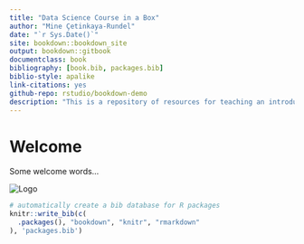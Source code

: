 ```yaml
--- 
title: "Data Science Course in a Box"
author: "Mine Çetinkaya-Rundel"
date: "`r Sys.Date()`"
site: bookdown::bookdown_site
output: bookdown::gitbook
documentclass: book
bibliography: [book.bib, packages.bib]
biblio-style: apalike
link-citations: yes
github-repo: rstudio/bookdown-demo
description: "This is a repository of resources for teaching an introductory data science course with R, RStudio, and the tidyverse and friends."
---
```


# Welcome {-}

Some welcome words...

<img src="sketches/dsbox-logo.png" alt="Logo" />

```r
# automatically create a bib database for R packages
knitr::write_bib(c(
  .packages(), "bookdown", "knitr", "rmarkdown"
), 'packages.bib')
```
